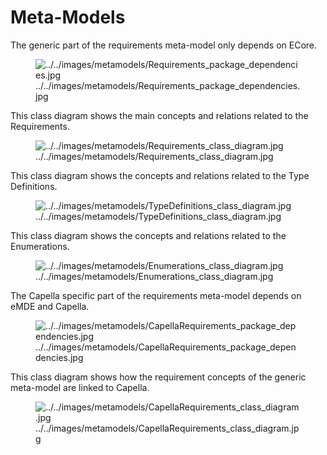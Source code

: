 = Meta-Models = 

The generic part of the requirements meta-model only depends on ECore.

[[Image:../../images/metamodels/Requirements_package_dependencies.jpg]]

This class diagram shows the main concepts and relations related to the Requirements.

[[Image:../../images/metamodels/Requirements_class_diagram.jpg]]

This class diagram shows the concepts and relations related to the Type Definitions.

[[Image:../../images/metamodels/TypeDefinitions_class_diagram.jpg]]

This class diagram shows the concepts and relations related to the Enumerations.

[[Image:../../images/metamodels/Enumerations_class_diagram.jpg]]

The Capella specific part of the requirements meta-model depends on eMDE and Capella.

[[Image:../../images/metamodels/CapellaRequirements_package_dependencies.jpg]]

This class diagram shows how the requirement concepts of the generic meta-model are linked to Capella.

[[Image:../../images/metamodels/CapellaRequirements_class_diagram.jpg]]

